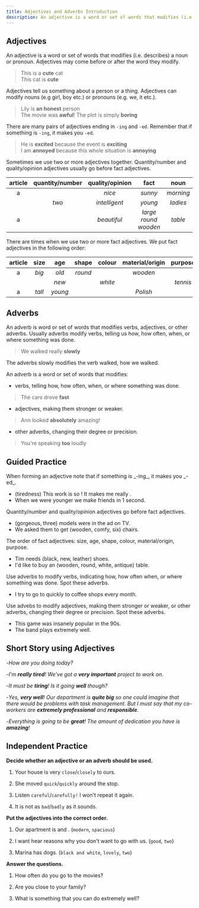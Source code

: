 ```yaml
---
title: Adjectives and Adverbs Introduction
description: An adjective is a word or set of words that modifies (i.e. describes) a noun or pronoun. Adjectives may come before or after the word they modify
---
```


## Adjectives

An adjective is a word or set of words that modifies (i.e. describes) a noun or pronoun. Adjectives may come before or after the word they modify.

> This is a **cute** cat  
> This cat is **cute**

Adjectives tell us something about a person or a thing. Adjectives can modify nouns (e.g girl, boy etc.) or pronouns (e.g. we, it etc.).

> Lily is **an honest** person  
> The movie was **awful**! The plot is simply **boring**

There are many pairs of adjectives ending in `-ing` and `-ed`. Remember that if something is `-ing`, it makes you `-ed`.

> He is **excited** because the event is **exciting**  
> I am **annoyed** because this whole situation is **annoying**

Sometimes we use two or more adjectives together. Quantity/number and quality/opinion adjectives usually go before fact adjectives.

| article | quantity/number | quality/opinion |         fact         |   noun    |
| :-----: | :-------------: | :-------------: | :------------------: | :-------: |
|    a    |                 |     _nice_      |       _sunny_        | _morning_ |
|         |      _two_      |  _intelligent_  |       _young_        | _ladies_  |
|    a    |                 |   _beautiful_   | _large round wooden_ |  _table_  |

There are times when we use two or more fact adjectives. We put fact adjectives in the following order:

| article |  size  |   age   |  shape  | colour  | material/origin | purpose  |  noun   |
| :-----: | :----: | :-----: | :-----: | :-----: | :-------------: | :------: | :-----: |
|    a    | _big_  |  _old_  | _round_ |         |    _wooden_     |          | _table_ |
|         |        |  _new_  |         | _white_ |                 | _tennis_ | _shoes_ |
|    a    | _tall_ | _young_ |         |         |    _Polish_     |          |  _boy_  |

## Adverbs

An adverb is word or set of words that modifies verbs, adjectives, or other adverbs. Usually adverbs modify verbs, telling us how, how often, when, or where something was done.

> We walked really **slowly**

The adverbs slowly modifies the verb walked, how we walked.

An adverb is a word or set of words that modifies:

- verbs, telling how, how often, when, or where something was done.

> The cars drove **fast**

- adjectives, making them stronger or weaker.

> Ann looked **absolutely** amazing!

- other adverbs, changing their degree or precision.

> You're speaking **too** loudly

## Guided Practice

<Sidenote mt={8}>
  When forming an adjective note that if something is _-ing_, it makes you _-ed_.
</Sidenote>

- (tiredness) This work is so <Blank /> ! It makes me really <Blank />. <InfoTooltip label="This work is so tiring! It makes me really tired." />
- When we were younger we <Blank /> make friends in 1 second. <InfoTooltip label="could" />

<Sidenote>Quantity/number and quality/opinion adjectives go before fact adjectives.</Sidenote>

- (gorgeous, three) models were in the ad on TV. <InfoTooltip label="Three gorgeous models were in the ad on TV" />
- We asked them to get (wooden, comfy, six) chairs. <InfoTooltip label="We asked them to get six comfy wooden chairs." />

<Sidenote>
  The order of fact adjectives: size, age, shape, colour, material/origin, purpose.
</Sidenote>

- Tim needs (black, new, leather) shoes. <InfoTooltip label="Tim needs new black leather shoes." />
- I'd like to buy an (wooden, round, white, antique) table. <InfoTooltip label="I'd like to buy an antique round white wooden table" />

<Sidenote>
  Use adverbs to modify verbs, indicating how, how often when, or where something was done. Spot
  these adverbs.
</Sidenote>

- I try to go to quickly to coffee shops every month. <InfoTooltip label="quickly" />

<Sidenote>
  Use advebs to modify adjectives, making them stronger or weaker, or other adverbs, changing their
  degree or precision. Spot these adverbs.
</Sidenote>

- This game was insanely popular in the 90s. <InfoTooltip label="insanely" />
- The band plays extremely well. <InfoTooltip label="extremely" />

## Short Story using Adjectives

-_How are you doing today?_

-_I'm **really tired**! We've got a **very important** project to work on._

-_It must be **tiring**! Is it going **well** though?_

-_Yes, **very well**! Our department is **quite big** so one could imagine that there would be problems with task management. But I must say that my co-workers are **extremely professional** and **responsible**._

-_Everything is going to be **great**! The amount of dedication you have is **amazing**!_

## Independent Practice

**Decide whether an adjective or an adverb should be used.**

1. Your house is very `close`/`closely` to ours. <InfoTooltip label="close" />

2. She moved `quick`/`quickly` around the stop. <InfoTooltip label="quickly" />

3. Listen `careful`/`carefully!` I won't repeat it again. <InfoTooltip label="carefully" />

4. It is not as `bad`/`badly` as it sounds. <InfoTooltip label="bad" />

**Put the adjectives into the correct order.**

1. Our apartment is <Blank /> and <Blank /> . (`modern`, `spacious`) <InfoTooltip label="Our apartment is modern and spacious." />

2. I want hear <Blank /> reasons why you don't want to go with us. (`good`, `two`) <InfoTooltip label="I want hear two good reasons why you don't want to go with us." />

3. Marina has <Blank /> dogs. (`black and white`, `lovely`, `two`) <InfoTooltip label="Marina has two lovely black and white dogs." />

**Answer the questions.**

1. How often do you go to the movies? <InfoTooltip label="I go to the movies quite often." />

2. Are you close to your family? <InfoTooltip label="Yes, I'm very close to my family." />

3. What is something that you can do extremely well? <InfoTooltip label="I can play the guitar extremely well." />
